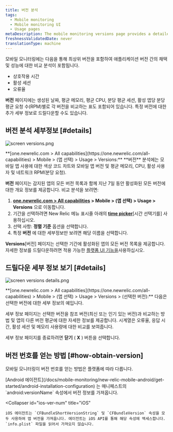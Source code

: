 ```yaml
---
title: 버전 분석
tags:
  - Mobile monitoring
  - Mobile monitoring UI
  - Usage pages
metaDescription: The mobile monitoring versions page provides a detailed 7-day comparative analysis between versions of your mobile app.
freshnessValidatedDate: never
translationType: machine
---
```




모바일 모니터링에는 다음을 통해 최상위 버전을 포함하여 애플리케이션 버전 간의 채택 및 성능에 대한 비교 분석이 포함됩니다.

* 상호작용 시간
* 활성 세션
* 오류율

**버전** 페이지에는 생성된 날짜, 평균 메모리, 평균 CPU, 분당 평균 세션, 활성 앱당 분당 평균 요청 수(RPM)별로 각 버전을 비교하는 표도 포함되어 있습니다. 특정 버전에 대한 추가 세부 정보로 드릴다운할 수도 있습니다.

## 버전 분석 세부정보 [#details]

<img
  title="screen versions.png"
  alt="screen versions.png"
  src={mobileVersionsOverview}
/>

<figcaption>
  **[one.newrelic.com > All capabilities](https://one.newrelic.com/all-capabilities) > Mobile > (앱 선택) > Usage > Versions:** **버전** 분석에는 모바일 앱 사용에 대한 색상 코드 차트와 모바일 앱 버전 및 평균 메모리, CPU, 활성 사용자 및 네트워크 RPM(분당 요청).
</figcaption>

**버전** 페이지는 감지된 앱의 모든 버전 목록과 함께 지난 7일 동안 활성화된 모든 버전에 대한 개요 정보를 제공합니다. 비교 분석을 보려면:

1. **[one.newrelic.com > All capabilities](https://one.newrelic.com/all-capabilities) > Mobile > (앱 선택) > Usage > Versions** 으로 이동합니다.
2. 기간을 선택하려면 New Relic 메뉴 표시줄 아래의 [**time picker**](/docs/query-your-data/explore-query-data/dashboards/manage-your-dashboard/#dash-time-picker)\[시간 선택기를] 사용하십시오.
3. 선택 사항: **정렬 기준** 옵션을 선택합니다.
4. 특정 **버전** 에 대한 세부정보만 보려면 해당 이름을 선택합니다.

**Versions**\[버전] 페이지는 선택한 기간에 활성화된 앱의 모든 버전 목록을 제공합니다. 자세한 정보를 드릴다운하려면 적용 가능한 [플랫폼 UI 기능을](/docs/new-relic-solutions/new-relic-one/introduction-new-relic-platform)사용하십시오.

## 드릴다운 세부 정보 보기 [#details]

<img
  title="screen versions details.png"
  alt="screen versions details.png"
  src={mobileVersionDetails}
/>

<figcaption>
  **[one.newrelic.com > All capabilities](https://one.newrelic.com/all-capabilities) > Mobile > (앱 선택) > Usage > Versions > (선택한 버전):** 다음은 선택한 버전에 대한 세부 정보의 예입니다.
</figcaption>

세부 정보 페이지는 선택한 버전을 참조 버전(최신 또는 인기 있는 버전)과 비교하는 방법 및 앱의 다른 버전 평균에 대한 자세한 정보를 제공합니다. 시계열은 오류율, 응답 시간, 활성 세션 및 메모리 사용량에 대한 비교를 보여줍니다.

세부 정보 페이지를 종료하려면 **닫기** ( **X** ) 버튼을 선택합니다.

## 버전 번호를 얻는 방법 [#how-obtain-version]

모바일 모니터링이 버전 번호를 얻는 방법은 플랫폼에 따라 다릅니다.

<CollapserGroup>
  <Collapser
    id="android-ver-num"
    title="Android"
  >
    [Android 에이전트](/docs/mobile-monitoring/new-relic-mobile-android/get-started/android-installation-configuration) 는 매니페스트의 `android:versionName` 속성에서 버전 정보를 가져옵니다.
  </Collapser>

  <Collapser
    id="ios-ver-num"
    title="iOS"
  >
    iOS 에이전트는 `CFBundleShortVersionString` 및 `CFBundleVersion` 속성을 모두 사용하여 앱 버전을 가져옵니다. 에이전트는 iOS API를 통해 해당 속성에 액세스합니다. `info.plist` 파일을 읽어서 가져오지 않습니다.
  </Collapser>
</CollapserGroup>